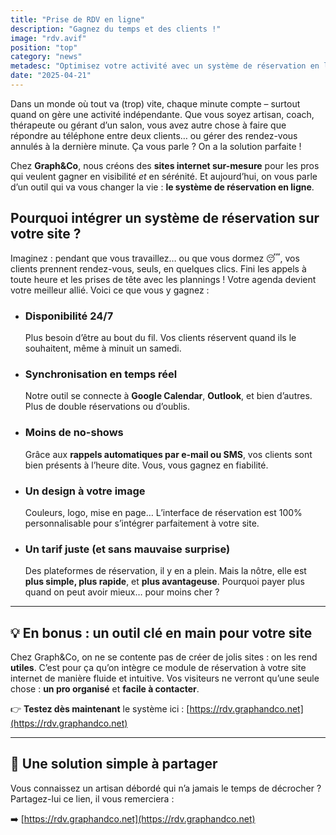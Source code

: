 ```yaml
---
title: "Prise de RDV en ligne"
description: "Gagnez du temps et des clients !"
image: "rdv.avif"
position: "top"
category: "news"
metadesc: "Optimisez votre activité avec un système de réservation en ligne 24/7. Gagnez du temps, évitez les no-shows, et offrez à vos clients une prise de rendez-vous simple, rapide et personnalisée."
date: "2025-04-21"
---
```


Dans un monde où tout va (trop) vite, chaque minute compte – surtout quand on gère une activité indépendante. Que vous soyez artisan, coach, thérapeute ou gérant d’un salon, vous avez autre chose à faire que répondre au téléphone entre deux clients… ou gérer des rendez-vous annulés à la dernière minute. Ça vous parle ? On a la solution parfaite !

Chez **Graph&Co**, nous créons des **sites internet sur-mesure** pour les pros qui veulent gagner en visibilité _et_ en sérénité. Et aujourd’hui, on vous parle d’un outil qui va vous changer la vie : **le système de réservation en ligne**.

## Pourquoi intégrer un système de réservation sur votre site ?

Imaginez : pendant que vous travaillez… ou que vous dormez 😴, vos clients prennent rendez-vous, seuls, en quelques clics. Fini les appels à toute heure et les prises de tête avec les plannings ! Votre agenda devient votre meilleur allié. Voici ce que vous y gagnez :

- ### Disponibilité 24/7

    Plus besoin d’être au bout du fil. Vos clients réservent quand ils le souhaitent, même à minuit un samedi.

- ### Synchronisation en temps réel

    Notre outil se connecte à **Google Calendar**, **Outlook**, et bien d’autres. Plus de double réservations ou d’oublis.

- ### Moins de no-shows

    Grâce aux **rappels automatiques par e-mail ou SMS**, vos clients sont bien présents à l’heure dite. Vous, vous gagnez en fiabilité.

- ### Un design à votre image

    Couleurs, logo, mise en page… L’interface de réservation est 100% personnalisable pour s’intégrer parfaitement à votre site.

- ### Un tarif juste (et sans mauvaise surprise)
    Des plateformes de réservation, il y en a plein. Mais la nôtre, elle est **plus simple, plus rapide**, et **plus avantageuse**. Pourquoi payer plus quand on peut avoir mieux… pour moins cher ?

---

## 💡 En bonus : un outil clé en main pour votre site

Chez Graph&Co, on ne se contente pas de créer de jolis sites : on les rend **utiles**. C’est pour ça qu’on intègre ce module de réservation à votre site internet de manière fluide et intuitive. Vos visiteurs ne verront qu’une seule chose : **un pro organisé** et **facile à contacter**.

👉 **Testez dès maintenant** le système ici : [https://rdv.graphandco.net](https://rdv.graphandco.net)

---

## 📢 Une solution simple à partager

Vous connaissez un artisan débordé qui n’a jamais le temps de décrocher ? Partagez-lui ce lien, il vous remerciera :

➡️ [https://rdv.graphandco.net](https://rdv.graphandco.net)
